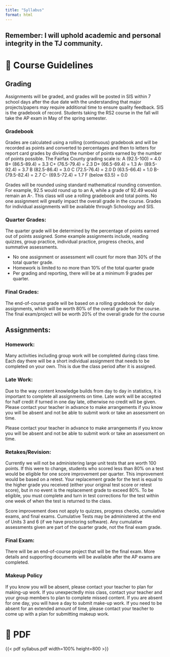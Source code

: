 ```yaml
---
title: "Syllabus"
format: html
---
```


:::{.callout-note}
## Remember: I will uphold academic and personal integrity in the TJ community.
:::

# 🛑️ Course Guidelines

## Grading
Assignments will be graded, and grades will be posted in SIS within 7 school days after the due
date with the understanding that major projects/papers may require additional time to ensure
quality feedback. SIS is the gradebook of record. Students taking the RS2 course in the fall will
take the AP exam in May of the spring semester.

### Gradebook
Grades are calculated using a rolling (continuous) gradebook and will be recorded as points and converted to percentages and then to letters for report card grades by dividing the number of points earned by the number of points possible. The Fairfax County grading scale is:
A (92.5-100) = 4.0 B+ (86.5-89.4) = 3.3 C+ (76.5-79.4) = 2.3 D+ (66.5-69.4) = 1.3
A- (89.5-92.4) = 3.7 B (82.5-86.4) = 3.0 C (72.5-76.4) = 2.0 D (63.5-66.4) = 1.0
B- (79.5-82.4) = 2.7 C- (69.5-72.4) = 1.7 F (below 63.5) = 0.0

Grades will be rounded using standard mathematical rounding convention. For example, 92.5 would round up to an A, while a grade of 92.49 would remain an A-. This class will use a rolling gradebook and total points. No one assignment will greatly impact the overall grade in the course. Grades for individual assignments will be available through Schoology and SIS.

### Quarter Grades:
The quarter grade will be determined by the percentage of points earned out of points assigned. Some example assignments include, reading quizzes, group practice, individual practice, progress checks, and summative assessments.

 - No one assignment or assessment will count for more than 30% of the total quarter grade.
 - Homework is limited to no more than 10% of the total quarter grade
 - Per grading and reporting, there will be at a minimum 9 grades per quarter.
 
### Final Grades:
The end-of-course grade will be based on a rolling gradebook for daily assignments, which will
be worth 80% of the overall grade for the course. The final exam/project will be worth 20% of
the overall grade for the course

## Assignments:

### Homework:
Many activities including group work will be completed during class time. Each day there will be a short individual assignment that needs to be completed on your own. This is due the class period after it is assigned. 

### Late Work:
Due to the way content knowledge builds from day to day in statistics, it is important to complete all assignments on time. Late work will be accepted for half credit if turned in one day late, otherwise no credit will be given. Please contact your teacher in advance to make arrangements if you know you will be absent and not be able to submit work or take an assessment on time.

Please contact your teacher in advance to make arrangements if you know you will be absent and not be able to submit work or take an assessment on time. 

### Retakes/Revision:
Currently we will not be administering large unit tests that are worth 100 points. If this were to change, students who scored less than 80% on a test would be eligible for one score improvement per quarter. This improvement would be based on a retest. Your replacement grade for the test is equal to the higher grade you received (either your original test score or retest score), but in no event is the replacement grade to exceed 80%. To be eligible, you must complete and turn in test corrections for the test within one week of when the test is returned to the class.

:::{.callout-note}
Score improvement does not apply to quizzes, progress checks, cumulative exams, and final exams. Cumulative Tests may be administered at the end of Units 3 and 6 (if we have proctoring software). Any cumulative assessments given are part of the quarter grade, not the final exam grade.
:::

### Final Exam:
There will be an end-of-course project that will be the final exam. More details and supporting
documents will be available after the AP exams are completed.

### Makeup Policy
If you know you will be absent, please contact your teacher to plan for making-up work. If you unexpectedly miss class, contact your teacher and your group members to plan to complete missed content. If you are absent for one day, you will have a day to submit make-up work. If you need to be absent for an extended amount of time, please contact your teacher to come up with a plan for submitting makeup work. 

# 📁 PDF
{{< pdf syllabus.pdf width=100% height=800 >}}
